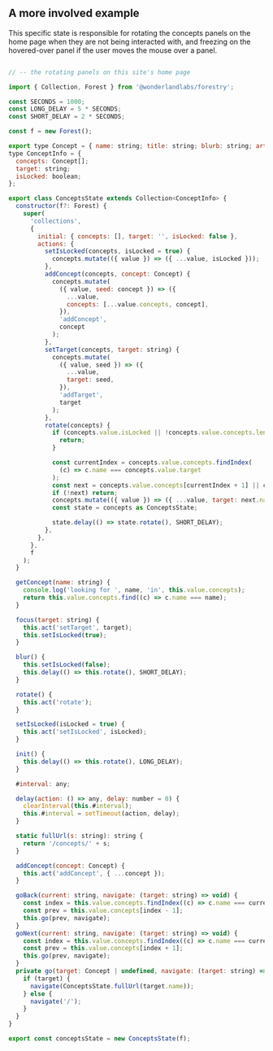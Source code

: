 ## A more involved example

This specific state is responsible for rotating the concepts panels on the home page
when they are not being interacted with, and freezing on the hovered-over panel
if the user moves the mouse over a panel.

```JavaScript

// -- the rotating panels on this site's home page

import { Collection, Forest } from '@wonderlandlabs/forestry';

const SECONDS = 1000;
const LONG_DELAY = 5 * SECONDS;
const SHORT_DELAY = 2 * SECONDS;

const f = new Forest();

export type Concept = { name: string; title: string; blurb: string; art: string };
type ConceptInfo = {
  concepts: Concept[];
  target: string;
  isLocked: boolean;
};

export class ConceptsState extends Collection<ConceptInfo> {
  constructor(f?: Forest) {
    super(
      'collections',
      {
        initial: { concepts: [], target: '', isLocked: false },
        actions: {
          setIsLocked(concepts, isLocked = true) {
            concepts.mutate(({ value }) => ({ ...value, isLocked }));
          },
          addConcept(concepts, concept: Concept) {
            concepts.mutate(
              ({ value, seed: concept }) => ({
                ...value,
                concepts: [...value.concepts, concept],
              }),
              'addConcept',
              concept
            );
          },
          setTarget(concepts, target: string) {
            concepts.mutate(
              ({ value, seed }) => ({
                ...value,
                target: seed,
              }),
              'addTarget',
              target
            );
          },
          rotate(concepts) {
            if (concepts.value.isLocked || !concepts.value.concepts.length) {
              return;
            }

            const currentIndex = concepts.value.concepts.findIndex(
              (c) => c.name === concepts.value.target
            );
            const next = concepts.value.concepts[currentIndex + 1] || concepts.value.concepts[0];
            if (!next) return;
            concepts.mutate(({ value }) => ({ ...value, target: next.name }));
            const state = concepts as ConceptsState;

            state.delay(() => state.rotate(), SHORT_DELAY);
          },
        },
      },
      f
    );
  }

  getConcept(name: string) {
    console.log('looking for ', name, 'in', this.value.concepts);
    return this.value.concepts.find((c) => c.name === name);
  }

  focus(target: string) {
    this.act('setTarget', target);
    this.setIsLocked(true);
  }

  blur() {
    this.setIsLocked(false);
    this.delay(() => this.rotate(), SHORT_DELAY);
  }

  rotate() {
    this.act('rotate');
  }

  setIsLocked(isLocked = true) {
    this.act('setIsLocked', isLocked);
  }

  init() {
    this.delay(() => this.rotate(), LONG_DELAY);
  }

  #interval: any;

  delay(action: () => any, delay: number = 0) {
    clearInterval(this.#interval);
    this.#interval = setTimeout(action, delay);
  }

  static fullUrl(s: string): string {
    return '/concepts/' + s;
  }

  addConcept(concept: Concept) {
    this.act('addConcept', { ...concept });
  }

  goBack(current: string, navigate: (target: string) => void) {
    const index = this.value.concepts.findIndex((c) => c.name === current);
    const prev = this.value.concepts[index - 1];
    this.go(prev, navigate);
  }
  goNext(current: string, navigate: (target: string) => void) {
    const index = this.value.concepts.findIndex((c) => c.name === current);
    const prev = this.value.concepts[index + 1];
    this.go(prev, navigate);
  }
  private go(target: Concept | undefined, navigate: (target: string) => void) {
    if (target) {
      navigate(ConceptsState.fullUrl(target.name));
    } else {
      navigate('/');
    }
  }
}

export const conceptsState = new ConceptsState(f);

```